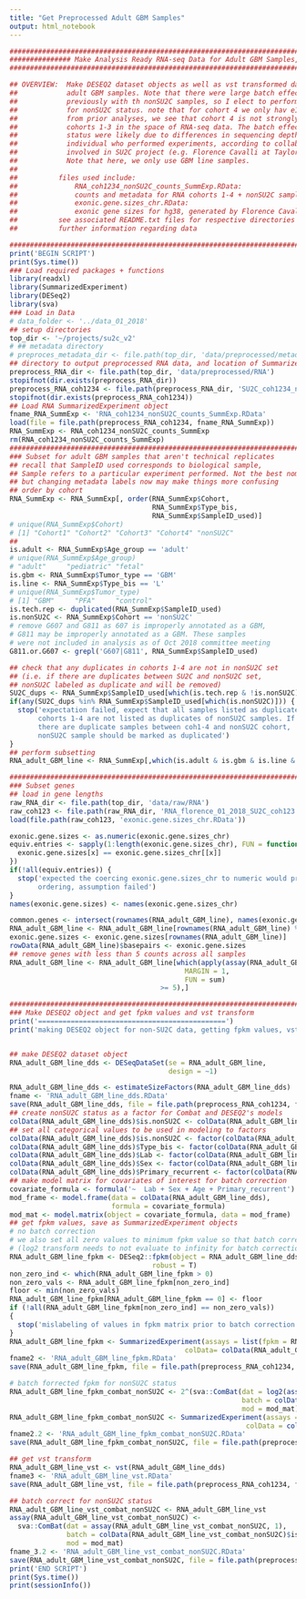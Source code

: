 ```yaml
---
title: "Get Preprocessed Adult GBM Samples"
output: html_notebook
---
```


``` r
#####################################################################################################
############### Make Analysis Ready RNA-seq Data for Adult GBM Samples, coh1234 + nonSU2C ###########
#####################################################################################################

## OVERVIEW:  Make DESEQ2 dataset objects as well as vst transformed data for
##            adult GBM samples. Note that there were large batch effects observed
##            previously with th nonSU2C samples, so I elect to perform batch correction
##            for nonSU2C status. note that for cohort 4 we only hav e1 sample, and 
##            from prior analyses, we see that cohort 4 is not strongly separated from
##            cohorts 1-3 in the space of RNA-seq data. The batch effects for nonSU2C
##            status were likely due to differences in sequencing depth as well as
##            individual who performed experiments, according to collaborators
##            involved in SU2C project (e.g. Florence Cavalli at Taylor Lab)
##            Note that here, we only use GBM line samples.
##
##          files used include: 
##              RNA_coh1234_nonSU2C_counts_SummExp.RData:
##              counts and metadata for RNA cohorts 1-4 + nonSU2C samples
##              exonic.gene.sizes_chr.RData:
##              exonic gene sizes for hg38, generated by Florence Cavalli
##          see associated README.txt files for respective directories if you want 
##          further information regarding data

#############################################################################################
print('BEGIN SCRIPT')
print(Sys.time())
### Load required packages + functions
library(readxl)
library(SummarizedExperiment)
library(DESeq2)
library(sva)
### Load in Data
# data_folder <- '../data_01_2018'
## setup directories
top_dir <- '~/projects/su2c_v2'
# ## metadata directory
# preproces_metadata_dir <- file.path(top_dir, 'data/preprocessed/metadata')
## directory to output preprocessed RNA data, and location of SummarizedExperimentObject
preprocess_RNA_dir <- file.path(top_dir, 'data/preprocessed/RNA')
stopifnot(dir.exists(preprocess_RNA_dir))
preprocess_RNA_coh1234 <- file.path(preprocess_RNA_dir, 'SU2C_coh1234_nonSU2C')
stopifnot(dir.exists(preprocess_RNA_coh1234))
## Load RNA SummarizedExperiment object
fname_RNA_SummExp <- 'RNA_coh1234_nonSU2C_counts_SummExp.RData'
load(file = file.path(preprocess_RNA_coh1234, fname_RNA_SummExp))
RNA_SummExp <- RNA_coh1234_nonSU2C_counts_SummExp
rm(RNA_coh1234_nonSU2C_counts_SummExp)
###############################################################################
### Subset for adult GBM samples that aren't technical replicates
## recall that SampleID used corresponds to biological sample,
## Sample refers to a particular experiment performed. Not the best nomenclature,
## but changing metadata labels now may make things more confusing
## order by cohort 
RNA_SummExp <- RNA_SummExp[, order(RNA_SummExp$Cohort,
                                   RNA_SummExp$Type_bis,
                                   RNA_SummExp$SampleID_used)]
# unique(RNA_SummExp$Cohort)
# [1] "Cohort1" "Cohort2" "Cohort3" "Cohort4" "nonSU2C"
##
is.adult <- RNA_SummExp$Age_group == 'adult'
# unique(RNA_SummExp$Age_group)
# "adult"     "pediatric" "fetal"   
is.gbm <- RNA_SummExp$Tumor_type == 'GBM'
is.line <- RNA_SummExp$Type_bis == 'L'
# unique(RNA_SummExp$Tumor_type)
# [1] "GBM"     "PFA"     "control"
is.tech.rep <- duplicated(RNA_SummExp$SampleID_used)
is.nonSU2C <- RNA_SummExp$Cohort == 'nonSU2C'
# remove G607 and G811 as 607 is improperly annotated as a GBM,
# G811 may be improperly annotated as a GBM. These samples 
# were not included in analysis as of Oct 2018 committee meeting
G811.or.G607 <- grepl('G607|G811', RNA_SummExp$SampleID_used)

## check that any duplicates in cohorts 1-4 are not in nonSU2C set
## (i.e. if there are duplicates between SU2C and nonSU2C set, 
## nonSU2C labeled as duplicate and will be removed)
SU2C_dups <- RNA_SummExp$SampleID_used[which(is.tech.rep & !is.nonSU2C)]
if(any(SU2C_dups %in% RNA_SummExp$SampleID_used[which(is.nonSU2C)])) {
  stop('expectation failed, expect that all samples listed as duplicate in
       cohorts 1-4 are not listed as duplicates of nonSU2C samples. If
       there are duplicate samples between coh1-4 and nonSU2C cohort,
       nonSU2C sample should be marked as duplicated')
}
## perform subsetting
RNA_adult_GBM_line <- RNA_SummExp[,which(is.adult & is.gbm & is.line & !is.tech.rep & !G811.or.G607)]

#########################################################################
### Subset genes
## load in gene lengths
raw_RNA_dir <- file.path(top_dir, 'data/raw/RNA')
raw_coh123 <- file.path(raw_RNA_dir, 'RNA_florence_01_2018_SU2C_coh123')
load(file.path(raw_coh123, 'exonic.gene.sizes_chr.RData'))

exonic.gene.sizes <- as.numeric(exonic.gene.sizes_chr)
equiv.entries <- sapply(1:length(exonic.gene.sizes_chr), FUN = function(x) {
  exonic.gene.sizes[x] == exonic.gene.sizes_chr[[x]]
})
if(!all(equiv.entries)) {
  stop('expected the coercing exonic.gene.sizes_chr to numeric would preserve
       ordering, assumption failed')
}
names(exonic.gene.sizes) <- names(exonic.gene.sizes_chr)

common.genes <- intersect(rownames(RNA_adult_GBM_line), names(exonic.gene.sizes))
RNA_adult_GBM_line <- RNA_adult_GBM_line[rownames(RNA_adult_GBM_line) %in% common.genes,]
exonic.gene.sizes <- exonic.gene.sizes[rownames(RNA_adult_GBM_line)]
rowData(RNA_adult_GBM_line)$basepairs <- exonic.gene.sizes
## remove genes with less than 5 counts across all samples
RNA_adult_GBM_line <- RNA_adult_GBM_line[which(apply(assay(RNA_adult_GBM_line), 
                                           MARGIN = 1, 
                                           FUN = sum) 
                                     >= 5),]

#########################################################################
### Make DESEQ2 object and get fpkm values and vst transform
print('==============================================')
print('making DESEQ2 object for non-SU2C data, getting fpkm values, vst transform')


## make DESEQ2 dataset object
RNA_adult_GBM_line_dds <- DESeqDataSet(se = RNA_adult_GBM_line,
                                       design = ~1)

RNA_adult_GBM_line_dds <- estimateSizeFactors(RNA_adult_GBM_line_dds)
fname <- 'RNA_adult_GBM_line_dds.RData'
save(RNA_adult_GBM_line_dds, file = file.path(preprocess_RNA_coh1234, fname))
## create nonSU2C status as a factor for Combat and DESEQ2's models
colData(RNA_adult_GBM_line_dds)$is.nonSU2C <- colData(RNA_adult_GBM_line_dds)$Cohort == 'nonSU2C'
## set all categorical values to be used in modeling to factors
colData(RNA_adult_GBM_line_dds)$is.nonSU2C <- factor(colData(RNA_adult_GBM_line_dds)$is.nonSU2C )
colData(RNA_adult_GBM_line_dds)$Type_bis <- factor(colData(RNA_adult_GBM_line_dds)$Type_bis)
colData(RNA_adult_GBM_line_dds)$Lab <- factor(colData(RNA_adult_GBM_line_dds)$Lab)
colData(RNA_adult_GBM_line_dds)$Sex <- factor(colData(RNA_adult_GBM_line_dds)$Sex)
colData(RNA_adult_GBM_line_dds)$Primary_recurrent <- factor(colData(RNA_adult_GBM_line_dds)$Primary_recurrent)
## make model matrix for covariates of interest for batch correction
covariate_formula <- formula('~  Lab + Sex + Age + Primary_recurrent')
mod_frame <- model.frame(data = colData(RNA_adult_GBM_line_dds), 
                         formula = covariate_formula)
mod_mat <- model.matrix(object = covariate_formula, data = mod_frame)
## get fpkm values, save as SummarizedExperiment objects
# no batch correction
# we also set all zero values to minimum fpkm value so that batch correction doesn't deal with missing values
# (log2 transform needs to not evaluate to infinity for batch correction to work)
RNA_adult_GBM_line_fpkm <- DESeq2::fpkm(object = RNA_adult_GBM_line_dds, 
                                   robust = T)
non_zero_ind <- which(RNA_adult_GBM_line_fpkm > 0)
non_zero_vals <- RNA_adult_GBM_line_fpkm[non_zero_ind]
floor <- min(non_zero_vals)
RNA_adult_GBM_line_fpkm[RNA_adult_GBM_line_fpkm == 0] <- floor
if (!all(RNA_adult_GBM_line_fpkm[non_zero_ind] == non_zero_vals))
{
  stop('mislabeling of values in fpkm matrix prior to batch correction')
}
RNA_adult_GBM_line_fpkm <- SummarizedExperiment(assays = list(fpkm = RNA_adult_GBM_line_fpkm),
                                           colData= colData(RNA_adult_GBM_line_dds))
fname2 <- 'RNA_adult_GBM_line_fpkm.RData'
save(RNA_adult_GBM_line_fpkm, file = file.path(preprocess_RNA_coh1234, fname2))

# batch forrected fpkm for nonSU2C status
RNA_adult_GBM_line_fpkm_combat_nonSU2C <- 2^(sva::ComBat(dat = log2(assay(RNA_adult_GBM_line_fpkm, 1)), 
                                                         batch = colData(RNA_adult_GBM_line_dds)$is.nonSU2C,
                                                         mod = mod_mat))
RNA_adult_GBM_line_fpkm_combat_nonSU2C <- SummarizedExperiment(assays = list(fpkm = RNA_adult_GBM_line_fpkm_combat_nonSU2C),
                                                          colData = colData(RNA_adult_GBM_line_dds))
fname2.2 <- 'RNA_adult_GBM_line_fpkm_combat_nonSU2C.RData'
save(RNA_adult_GBM_line_fpkm_combat_nonSU2C, file = file.path(preprocess_RNA_coh1234, fname2.2))

## get vst transform
RNA_adult_GBM_line_vst <- vst(RNA_adult_GBM_line_dds)
fname3 <- 'RNA_adult_GBM_line_vst.RData'
save(RNA_adult_GBM_line_vst, file = file.path(preprocess_RNA_coh1234, fname3))

## batch correct for nonSU2C status
RNA_adult_GBM_line_vst_combat_nonSU2C <- RNA_adult_GBM_line_vst
assay(RNA_adult_GBM_line_vst_combat_nonSU2C) <- 
  sva::ComBat(dat = assay(RNA_adult_GBM_line_vst_combat_nonSU2C, 1), 
              batch = colData(RNA_adult_GBM_line_vst_combat_nonSU2C)$is.nonSU2C,
              mod = mod_mat)
fname_3.2 <- 'RNA_adult_GBM_line_vst_combat_nonSU2C.RData'
save(RNA_adult_GBM_line_vst_combat_nonSU2C, file = file.path(preprocess_RNA_coh1234, fname_3.2))
print('END SCRIPT')
print(Sys.time())
print(sessionInfo())
```
